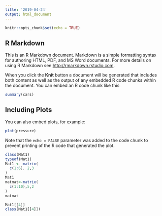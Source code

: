 ```yaml
---
title: '2019-04-24'
output: html_document
---
```


```r
knitr::opts_chunk$set(echo = TRUE)
```

## R Markdown

This is an R Markdown document. Markdown is a simple formatting syntax for authoring HTML, PDF, and MS Word documents. For more details on using R Markdown see <http://rmarkdown.rstudio.com>.

When you click the **Knit** button a document will be generated that includes both content as well as the output of any embedded R code chunks within the document. You can embed an R code chunk like this:

```r
summary(cars)
```

## Including Plots

You can also embed plots, for example:

```r
plot(pressure)
```

Note that the `echo = FALSE` parameter was added to the code chunk to prevent printing of the R code that generated the plot.


```r
class(Mat1)
typeof(Mat1)
Mat1 <- matrix(
  c(1:6), 2,3
)
Mat1
matmat<-matrix(
  c(1:10),5,2
)
matmat
```

```r
Mat1[[4]]
class(Mat1[[4]])
```








































































































































































